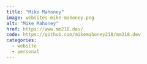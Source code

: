 ```yaml
---
title: "Mike Mahoney"
image: websites-mike-mahoney.png
alt: "Mike Mahoney"
href: https://www.mm218.dev/
code: https://github.com/mikemahoney218/mm218.dev
categories:
  - website
  - personal
---
```

